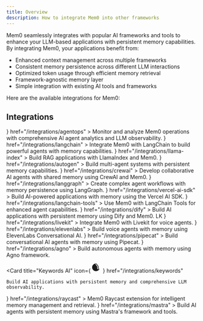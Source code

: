 ```yaml
---
title: Overview
description: How to integrate Mem0 into other frameworks
---
```


Mem0 seamlessly integrates with popular AI frameworks and tools to enhance your LLM-based applications with persistent memory capabilities. By integrating Mem0, your applications benefit from:

- Enhanced context management across multiple frameworks
- Consistent memory persistence across different LLM interactions
- Optimized token usage through efficient memory retrieval
- Framework-agnostic memory layer
- Simple integration with existing AI tools and frameworks

Here are the available integrations for Mem0:

## Integrations

<CardGroup cols={2}>
  <Card
    title="AgentOps"
    icon={
      <svg
        xmlns="http://www.w3.org/2000/svg"
        width="25"
        height="26"
        viewBox="0 0 30 36"
        fill="none"
      >
      <path d="M10.4659 6.47277C10.45 6.37428 10.4381 6.27986 10.4303 6.18101L10.4285 6.16388C10.4212 6.09482 10.414 6.02566 10.4106 5.95626L1.18538 21.8752C0.505422 23.0493 0.323356 24.4208 0.675227 25.7289C0.849119 26.3869 1.14971 26.9859 1.55323 27.5098C1.95675 28.0338 2.46282 28.4751 3.05175 28.8143C3.83464 29.2675 4.70856 29.5 5.59028 29.5C6.03318 29.5 6.4798 29.4408 6.91899 29.3226C8.23581 28.972 9.3349 28.1326 10.0152 26.9545L15.9268 16.749V16.7449L16.5001 15.7637L17.6431 13.7936L16.5001 11.8234L15.9309 10.8381L15.9268 10.8341L13.7836 7.13406C13.6651 6.933 13.5741 6.72418 13.5109 6.51165C13.2817 5.80223 13.3292 5.04172 13.6097 4.37599L13.8115 4.02535C14.3532 3.09155 15.31 2.53987 16.3184 2.47692C16.3738 2.46915 16.4251 2.46915 16.4804 2.46915C16.5421 2.46915 16.6038 2.47257 16.6654 2.47599L16.6822 2.47692C17.6906 2.53987 18.6474 3.09155 19.1892 4.02535L21.2216 7.52838L21.8146 8.55289L21.8421 8.60399L30.1024 22.8601C30.5174 23.5814 30.6281 24.4167 30.4148 25.2205C30.1975 26.0244 29.6832 26.6942 28.9598 27.1081C28.2364 27.5258 27.3977 27.6361 26.5911 27.4195C25.7844 27.2066 25.1123 26.6905 24.6968 25.9696L18.2119 14.7788L17.069 16.7449L22.9847 26.9545C23.6646 28.1326 24.7641 28.972 26.0809 29.3226C26.5197 29.4408 26.9626 29.5 27.4096 29.5C28.2914 29.5 29.1612 29.2675 29.9482 28.8143C31.1264 28.1367 31.9728 27.0411 32.3247 25.7289C32.6766 24.4208 32.4949 23.0493 31.8145 21.8752L21.1261 3.43034C20.7029 2.51617 20.0033 1.72011 19.0621 1.18027C18.5281 0.877027 17.9708 0.675975 17.3975 0.581189C17.3027 0.565268 17.2076 0.549717 17.1129 0.537868C17.0099 0.52602 16.9074 0.518244 16.8045 0.510469C16.6027 0.498621 16.3972 0.494548 16.1914 0.510469C16.0885 0.518244 15.9859 0.52639 15.883 0.537868C15.795 0.54887 15.7067 0.563384 15.6187 0.577852L15.5984 0.581189C15.0291 0.675605 14.4673 0.876657 13.9375 1.18027C12.9885 1.72789 12.2766 2.53579 11.8537 3.46181C11.7742 3.63473 11.707 3.81282 11.6471 3.99314C11.6361 4.02668 11.6269 4.06051 11.6177 4.09435C11.612 4.11503 11.6064 4.13579 11.6003 4.15642C11.5624 4.28601 11.5275 4.41634 11.4996 4.54853C11.4885 4.60231 11.4794 4.65668 11.4703 4.71111L11.4666 4.73329C11.4443 4.86399 11.4264 4.99543 11.4145 5.12762C11.4093 5.18686 11.4045 5.24573 11.4012 5.30534C11.3934 5.44567 11.3923 5.58637 11.3963 5.72744C11.3969 5.74403 11.3962 5.76062 11.3956 5.7772C11.3949 5.79616 11.3942 5.81512 11.3952 5.83407C11.3952 5.86184 11.3952 5.88924 11.3993 5.92071C11.3998 5.9291 11.4006 5.93736 11.4014 5.94564C11.402 5.95125 11.4026 5.95687 11.403 5.96255C11.4045 5.98181 11.4064 6.00106 11.4082 6.02031C11.4097 6.03577 11.4109 6.05122 11.4122 6.06674C11.4142 6.09134 11.4163 6.11621 11.419 6.14139L11.4428 6.32282C11.4506 6.38983 11.4625 6.46092 11.4744 6.52757C11.5063 6.68863 11.5468 6.84896 11.5936 7.0078C11.5944 7.0102 11.5949 7.0127 11.5955 7.0152C11.5958 7.01662 11.5961 7.01804 11.5965 7.01944C11.5967 7.02051 11.597 7.02157 11.5974 7.02261C11.6483 7.19293 11.7081 7.36177 11.7787 7.52838C11.8619 7.72943 11.9607 7.92641 12.0715 8.11932L12.3245 8.5566V8.56067L12.4984 8.85614L12.7199 9.24232H12.7239L12.728 9.25417L14.7802 12.7927V12.7968L14.7883 12.805V12.809L15.3576 13.7943L14.7883 14.7796L8.30344 25.9703C7.88431 26.6912 7.21216 27.2077 6.40921 27.4202C6.14019 27.4913 5.86338 27.5306 5.59474 27.5306C5.053 27.5306 4.51906 27.3888 4.04085 27.1089C3.31705 26.6953 2.79909 26.0251 2.58581 25.2213C2.36845 24.4174 2.47917 23.5821 2.89829 22.8609L11.1585 8.60473L11.186 8.56141V8.55734C11.1266 8.45478 11.0753 8.35629 11.024 8.25409C11.0105 8.22496 10.9969 8.19611 10.9834 8.16739C10.9458 8.08735 10.9086 8.00836 10.8739 7.92715C10.8718 7.92504 10.8708 7.92194 10.8698 7.91887C10.8688 7.91602 10.8679 7.91319 10.8661 7.91123V7.90346C10.8423 7.8483 10.8186 7.79311 10.7989 7.73795C10.7476 7.60799 10.7041 7.47803 10.6644 7.3477C10.6012 7.15479 10.5536 6.96152 10.518 6.76861C10.4942 6.67012 10.4786 6.5757 10.4667 6.47684C10.4667 6.47684 10.47 6.47684 10.4659 6.47277Z" fill="currentColor"></path>
      </svg>
    }
    href="/integrations/agentops"
  >
    Monitor and analyze Mem0 operations with comprehensive AI agent analytics and LLM observability.
  </Card>
  <Card
    title="LangChain"
    icon={
      <svg
        role="img"
        viewBox="0 0 24 24"
        xmlns="http://www.w3.org/2000/svg"
        width="32"
        height="32"
      >
        <title>LangChain</title>
        <path
          d="M6.0988 5.9175C2.7359 5.9175 0 8.6462 0 12s2.736 6.0825 6.0988 6.0825h11.8024C21.2641 18.0825 24 15.3538 24 12s-2.736 -6.0825 -6.0988 -6.0825ZM5.9774 7.851c0.493 0.0124 1.02 0.2496 1.273 0.6228 0.3673 0.4592 0.4778 1.0668 0.8944 1.4932 0.5604 0.6118 1.199 1.1505 1.7161 1.802 0.4892 0.5954 0.8386 1.2937 1.1436 1.9975 0.1244 0.2335 0.1257 0.5202 0.31 0.7197 0.0908 0.1204 0.5346 0.4483 0.4383 0.5645 0.0555 0.1204 0.4702 0.286 0.3263 0.4027 -0.1944 0.04 -0.4129 0.0476 -0.5616 -0.1074 -0.0549 0.126 -0.183 0.0596 -0.2819 0.0432a4 4 0 0 0 -0.025 0.0736c-0.3288 0.0219 -0.5754 -0.3126 -0.732 -0.565 -0.3111 -0.168 -0.6642 -0.2702 -0.982 -0.446 -0.0182 0.2895 0.0452 0.6485 -0.231 0.8353 -0.014 0.5565 0.8436 0.0656 0.9222 0.4804 -0.061 0.0067 -0.1286 -0.0095 -0.1774 0.0373 -0.2239 0.2172 -0.4805 -0.1645 -0.7385 -0.007 -0.3464 0.174 -0.3808 0.3161 -0.8096 0.352 -0.0237 -0.0359 -0.0143 -0.0592 0.0059 -0.0811 0.1207 -0.1399 0.1295 -0.3046 0.3356 -0.3643 -0.2122 -0.0334 -0.3899 0.0833 -0.5686 0.1757 -0.2323 0.095 -0.2304 -0.2141 -0.5878 0.0164 -0.0396 -0.0322 -0.0208 -0.0615 0.0018 -0.0864 0.0908 -0.1107 0.2102 -0.127 0.345 -0.1208 -0.663 -0.3686 -0.9751 0.4507 -1.2813 0.0432 -0.092 0.0243 -0.1265 0.1068 -0.1845 0.1652 -0.05 -0.0548 -0.0123 -0.1212 -0.0099 -0.1857 -0.0598 -0.028 -0.1356 -0.041 -0.1179 -0.1366 -0.1171 -0.0395 -0.1988 0.0295 -0.286 0.0952 -0.0787 -0.0608 0.0532 -0.1492 0.0776 -0.2125 0.0702 -0.1216 0.23 -0.025 0.3111 -0.1126 0.2306 -0.1308 0.552 0.0814 0.8155 0.0455 0.203 0.0255 0.4544 -0.1825 0.3526 -0.39 -0.2171 -0.2767 -0.179 -0.6386 -0.1839 -0.9695 -0.0268 -0.1929 -0.491 -0.4382 -0.6252 -0.6462 -0.1659 -0.1873 -0.295 -0.4047 -0.4243 -0.6182 -0.4666 -0.9008 -0.3198 -2.0584 -0.9077 -2.8947 -0.266 0.1466 -0.6125 0.0774 -0.8418 -0.119 -0.1238 0.1125 -0.1292 0.2598 -0.139 0.4161 -0.297 -0.2962 -0.2593 -0.8559 -0.022 -1.1855 0.0969 -0.1302 0.2127 -0.2373 0.342 -0.3316 0.0292 -0.0213 0.0391 -0.0419 0.0385 -0.0747 0.1174 -0.5267 0.5764 -0.7391 1.0694 -0.7267m12.4071 0.46c0.5575 0 1.0806 0.2159 1.474 0.6082s0.61 0.9145 0.61 1.4704c0 0.556 -0.2167 1.078 -0.61 1.4698v0.0006l-0.902 0.8995a2.08 2.08 0 0 1 -0.8597 0.5166l-0.0164 0.0047 -0.0058 0.0164a2.05 2.05 0 0 1 -0.474 0.7308l-0.9018 0.8995c-0.3934 0.3924 -0.917 0.6083 -1.4745 0.6083s-1.0806 -0.216 -1.474 -0.6083c-0.813 -0.8107 -0.813 -2.1294 0 -2.9402l0.9019 -0.8995a2.056 2.056 0 0 1 0.858 -0.5143l0.017 -0.0053 0.0058 -0.0158a2.07 2.07 0 0 1 0.4752 -0.7337l0.9018 -0.8995c0.3934 -0.3924 0.9171 -0.6083 1.4745 -0.6083zm0 0.8965a1.18 1.18 0 0 0 -0.8388 0.3462l-0.9018 0.8995a1.181 1.181 0 0 0 -0.3427 0.9252l0.0053 0.0572c0.0323 0.2652 0.149 0.5044 0.3374 0.6917 0.13 0.1296 0.2733 0.2114 0.4471 0.2686a0.9 0.9 0 0 1 0.014 0.1582 0.884 0.884 0 0 1 -0.2609 0.6304l-0.0554 0.0554c-0.3013 -0.1028 -0.5525 -0.253 -0.7794 -0.4792a2.06 2.06 0 0 1 -0.5761 -1.0968l-0.0099 -0.0578 -0.0461 0.0368a1.1 1.1 0 0 0 -0.0876 0.0794l-0.9024 0.8995c-0.4623 0.461 -0.4623 1.212 0 1.673 0.2311 0.2305 0.535 0.346 0.8394 0.3461 0.3043 0 0.6077 -0.1156 0.8388 -0.3462l0.9019 -0.8995c0.4623 -0.461 0.4623 -1.2113 0 -1.673a1.17 1.17 0 0 0 -0.4367 -0.2749 1 1 0 0 1 -0.014 -0.1611c0 -0.2591 0.1023 -0.505 0.2901 -0.6923 0.3019 0.1028 0.57 0.2694 0.7962 0.495 0.3007 0.2999 0.4994 0.679 0.5756 1.0968l0.0105 0.0578 0.0455 -0.0373a1.1 1.1 0 0 0 0.0887 -0.0794l0.902 -0.8996c0.4622 -0.461 0.4628 -1.2124 0 -1.6735a1.18 1.18 0 0 0 -0.8395 -0.3462Zm-9.973 5.1567 -0.0006 0.0006c-0.0793 0.3078 -0.1048 0.8318 -0.506 0.847 -0.033 0.1776 0.1228 0.2445 0.2655 0.1874 0.141 -0.0645 0.2081 0.0508 0.2557 0.1657 0.2177 0.0317 0.5394 -0.0725 0.5516 -0.3298 -0.325 -0.1867 -0.4253 -0.5418 -0.5662 -0.8709"
          fill="currentColor"
        />
      </svg>
    }
    href="/integrations/langchain"
  >
    Integrate Mem0 with LangChain to build powerful agents with memory
    capabilities.
  </Card>
  <Card
    title="LlamaIndex"
    icon={
      <svg
        width="24"
        height="24"
        viewBox="0 0 80 80"
        xmlns="http://www.w3.org/2000/svg"
      >
        <path
          d="M0 16C0 7.16344 7.16925 0 16.013 0H64.0518C72.8955 0 80.0648 7.16344 80.0648 16V64C80.0648 72.8366 72.8955 80 64.0518 80H16.013C7.16924 80 0 72.8366 0 64V16Z"
          fill="currentColor"
        />
        <path
          d="M50.3091 52.6201C45.1552 54.8952 39.5718 53.963 37.4243 53.2126C37.4243 53.726 37.4009 55.3218 37.3072 57.597C37.2135 59.8721 36.4873 61.3099 36.1359 61.7444C36.1749 63.1664 36.2062 66.271 36.0188 67.3138C35.8313 68.3566 35.1598 69.2493 34.8474 69.5652H31.6848C31.9659 68.1433 33.0513 67.2348 33.5589 66.9583C33.84 64.0195 33.2856 61.4679 32.9733 60.5594C32.6609 61.6654 31.8956 64.2328 31.3334 65.6548C30.7711 67.0768 29.9278 68.3803 29.5763 68.8543H27.2337C27.1165 67.4323 27.8974 66.9583 28.405 66.9583C28.6393 66.5238 29.2015 65.1571 29.5763 63.1664C29.9512 61.1756 29.4202 57.439 29.1078 55.8195V50.7241C25.3595 48.7096 23.9539 46.6952 23.0168 44.4437C22.2672 42.6425 22.4702 39.9013 22.6654 38.7558C22.4311 38.3213 21.7481 37.217 21.4941 35.6749C21.1427 33.5419 21.3379 32.0014 21.4941 31.1719C21.2598 30.9349 20.7913 29.7263 20.7913 26.7875C20.7913 23.8488 21.6502 22.3241 22.0797 21.9291V20.6256C20.4398 20.5071 18.7999 19.7961 17.8629 18.8482C16.9258 17.9002 17.6286 16.4782 18.2143 16.0042C18.7999 15.5302 19.3856 15.8857 20.2056 15.6487C21.0255 15.4117 21.7283 15.1747 22.0797 14.4637C22.3608 13.895 21.8064 11.5408 21.494 10.4348C22.8997 10.6244 23.7977 11.8568 24.071 12.4493V10.4348C25.828 11.2643 28.9907 13.2788 30.0449 17.6632C30.8882 21.1707 31.4895 28.5255 31.6847 31.7645C36.1749 31.804 41.8755 31.1211 47.0294 32.2384C51.7148 33.2542 53.8232 35.3194 56.283 35.3194C58.7428 35.3194 60.1484 33.8974 61.9055 35.0824C63.6625 36.2674 64.5996 39.5853 64.3653 42.0738C64.1779 44.0645 62.6473 44.7202 61.9055 44.7992C60.9684 47.9276 61.9055 50.9216 62.4911 52.0276V56.5305C62.7645 56.9255 63.3111 58.1421 63.3111 59.8484C63.3111 61.5548 62.7645 62.6924 62.4911 63.0479C62.9597 65.7022 62.2959 68.4198 61.9055 69.4468H58.7428C59.1177 68.4988 59.758 68.2618 60.0313 68.2618C60.5936 65.3231 60.1875 62.6134 59.9142 61.6259C58.1337 60.5831 56.9858 58.7425 56.6344 57.9525C56.6735 58.624 56.5641 60.4883 55.8145 62.5739C55.0648 64.6595 53.9403 65.8918 53.4718 66.2473V68.7358H50.3091C50.3091 67.219 51.1681 66.9188 51.5976 66.9583C52.1443 65.9708 53.4718 64.4699 53.4718 61.5074C53.4718 59.0077 51.7148 57.834 50.4263 55.5825C49.8141 54.5128 50.1139 53.1731 50.3091 52.6201Z"
          fill="url(#paint0_linear_3021_4156)"
        />
        <defs>
          <linearGradient
            id="paint0_linear_3021_4156"
            x1="21.1546"
            y1="15.4117"
            x2="71.8865"
            y2="57.9279"
            gradientUnits="userSpaceOnUse"
          >
            <stop offset="0.0619804" stop-color="#F6DCD9" />
            <stop offset="0.325677" stop-color="#FFA5EA" />
            <stop offset="0.589257" stop-color="#45DFF8" />
            <stop offset="1" stop-color="#BC8DEB" />
          </linearGradient>
        </defs>
      </svg>
    }
    href="/integrations/llama-index"
  >
    Build RAG applications with LlamaIndex and Mem0.
  </Card>
  <Card
    title="AutoGen"
    icon={
      <svg
        xmlns="http://www.w3.org/2000/svg"
        width="24"
        height="24"
        viewBox="0 0 96 85"
        fill="none"
      >
        <rect width="96" height="85" rx="6" fill="#2D2D2F" />
        <path
          d="M32.6484 28.7109L23.3672 57H15.8906L28.5703 22.875H33.3281L32.6484 28.7109ZM40.3594 57L31.0547 28.7109L30.3047 22.875H35.1094L47.8594 57H40.3594ZM39.9375 44.2969V49.8047H21.9141V44.2969H39.9375ZM77.6484 39.1641V52.6875C77.1172 53.3281 76.2969 54.0234 75.1875 54.7734C74.0781 55.5078 72.6484 56.1406 70.8984 56.6719C69.1484 57.2031 67.0312 57.4688 64.5469 57.4688C62.3438 57.4688 60.3359 57.1094 58.5234 56.3906C56.7109 55.6562 55.1484 54.5859 53.8359 53.1797C52.5391 51.7734 51.5391 50.0547 50.8359 48.0234C50.1328 45.9766 49.7812 43.6406 49.7812 41.0156V38.8828C49.7812 36.2578 50.1172 33.9219 50.7891 31.875C51.4766 29.8281 52.4531 28.1016 53.7188 26.6953C54.9844 25.2891 56.4922 24.2188 58.2422 23.4844C59.9922 22.75 61.9375 22.3828 64.0781 22.3828C67.0469 22.3828 69.4844 22.8672 71.3906 23.8359C73.2969 24.7891 74.75 26.1172 75.75 27.8203C76.7656 29.5078 77.3906 31.4453 77.625 33.6328H70.8047C70.6328 32.4766 70.3047 31.4688 69.8203 30.6094C69.3359 29.75 68.6406 29.0781 67.7344 28.5938C66.8438 28.1094 65.6875 27.8672 64.2656 27.8672C63.0938 27.8672 62.0469 28.1094 61.125 28.5938C60.2188 29.0625 59.4531 29.7578 58.8281 30.6797C58.2031 31.6016 57.7266 32.7422 57.3984 34.1016C57.0703 35.4609 56.9062 37.0391 56.9062 38.8359V41.0156C56.9062 42.7969 57.0781 44.375 57.4219 45.75C57.7656 47.1094 58.2734 48.2578 58.9453 49.1953C59.6328 50.1172 60.4766 50.8125 61.4766 51.2812C62.4766 51.75 63.6406 51.9844 64.9688 51.9844C66.0781 51.9844 67 51.8906 67.7344 51.7031C68.4844 51.5156 69.0859 51.2891 69.5391 51.0234C70.0078 50.7422 70.3672 50.4766 70.6172 50.2266V44.1797H64.1953V39.1641H77.6484Z"
          fill="white"
        />
      </svg>
    }
    href="/integrations/autogen"
  >
    Build multi-agent systems with persistent memory capabilities.
  </Card>
  <Card
    title="CrewAI"
    icon={
      <svg
        xmlns="http://www.w3.org/2000/svg"
        width="24"
        height="24"
        viewBox="0 0 48 48"
        preserveAspectRatio="xMidYMid meet"
      >
        <g
          transform="translate(0.000000,48.000000) scale(0.100000,-0.100000)"
          fill="currentColor"
          stroke="none"
        >
          <path d="M252 469 c-103 -22 -213 -172 -214 -294 -1 -107 60 -168 168 -167 130 1 276 133 234 211 -13 25 -27 26 -52 4 -31 -27 -32 -6 -4 56 34 77 33 103 -6 146 -38 40 -78 55 -126 44z m103 -40 c44 -39 46 -82 9 -163 -27 -60 -42 -68 -74 -36 -24 24 -26 67 -5 117 22 51 19 60 -11 32 -72 -65 -125 -189 -105 -242 9 -23 16 -27 53 -27 54 0 122 33 154 76 34 44 54 44 54 1 0 -75 -125 -167 -225 -167 -121 0 -181 92 -145 222 17 58 86 153 137 187 63 42 110 42 158 0z" />
        </g>
      </svg>
    }
    href="/integrations/crewai"
  >
    Develop collaborative AI agents with shared memory using CrewAI and Mem0.
  </Card>
  <Card
    title="LangGraph"
    icon={
      <svg
        width="32"
        height="32"
        viewBox="0 0 63 33"
        xmlns="http://www.w3.org/2000/svg"
      >
        <path
          fill-rule="evenodd"
          clip-rule="evenodd"
          d="M16.0556 0.580566H46.6516C55.3698 0.580566 62.4621 7.69777 62.4621 16.4459C62.4621 25.194 55.3698 32.3112 46.6516 32.3112H16.0556C7.16924 32.3112 0.245117 25.194 0.245117 16.4459C0.245117 7.69777 7.16924 0.580566 16.0556 0.580566ZM30.103 25.1741C30.487 25.5781 31.0556 25.5581 31.5593 25.4534L31.5643 25.4559C31.7981 25.2657 31.4658 25.0248 31.1484 24.7948C30.9581 24.6569 30.7731 24.5228 30.7189 24.406C30.8946 24.1917 30.375 23.7053 29.9704 23.3266C29.8006 23.1676 29.6511 23.0276 29.5818 22.9347C29.2939 22.6213 29.1782 22.226 29.0618 21.8283C28.9846 21.5645 28.9071 21.2996 28.7788 21.0569C27.9883 19.2215 27.083 17.401 25.8137 15.8474C24.9979 14.8148 24.0669 13.8901 23.1356 12.965C22.5352 12.3687 21.9347 11.7722 21.3648 11.1466C20.7784 10.5413 20.4255 9.79548 20.072 9.04847C19.7761 8.42309 19.4797 7.79685 19.0456 7.25139C17.7314 5.30625 13.5818 4.77508 12.9733 7.52321C12.9758 7.60799 12.9484 7.66286 12.8735 7.71772C12.5369 7.9646 12.2376 8.2439 11.9858 8.58306C11.3698 9.44341 11.275 10.9023 12.0431 11.6753C12.0442 11.6587 12.0453 11.6422 12.0464 11.6257C12.0721 11.2354 12.0961 10.8705 12.4047 10.5905C12.9982 11.1018 13.8985 11.2838 14.5868 10.9023C15.4166 12.0926 15.681 13.5317 15.9462 14.9756C16.1671 16.1784 16.3887 17.3847 16.9384 18.4534C16.9497 18.4723 16.9611 18.4912 16.9725 18.5101C17.2955 19.048 17.6238 19.5946 18.0381 20.0643C18.1886 20.2976 18.4977 20.5495 18.8062 20.8009C19.2132 21.1326 19.6194 21.4636 19.6591 21.7501C19.6609 21.8748 19.6603 22.0012 19.6598 22.1283C19.6566 22.8808 19.6532 23.6601 20.1354 24.2788C20.4022 24.82 19.7489 25.3636 19.2227 25.2963C18.9342 25.3363 18.619 25.2602 18.306 25.1848C17.8778 25.0815 17.4537 24.9792 17.108 25.1766C17.011 25.2816 16.8716 25.2852 16.7316 25.2889C16.5657 25.2933 16.3987 25.2977 16.3 25.4708C16.2797 25.5223 16.2323 25.5804 16.183 25.6408C16.0748 25.7735 15.9575 25.9173 16.098 26.0269C16.1106 26.0174 16.1231 26.0078 16.1356 25.9983C16.3484 25.8358 16.5513 25.681 16.8386 25.7776C16.8004 25.9899 16.9375 26.0467 17.0745 26.1036C17.0984 26.1135 17.1224 26.1234 17.1454 26.1342C17.1439 26.1835 17.1342 26.2332 17.1245 26.2825C17.1015 26.4004 17.0789 26.516 17.1703 26.618C17.2137 26.5738 17.2521 26.5243 17.2905 26.4746C17.3846 26.353 17.4791 26.2308 17.6491 26.1865C18.023 26.6858 18.3996 26.4784 18.8721 26.2182C19.4051 25.9248 20.0601 25.5641 20.9708 26.0743C20.6217 26.0569 20.3099 26.0993 20.0755 26.3885C20.0182 26.4534 19.9683 26.5282 20.0705 26.613C20.6094 26.2639 20.8336 26.3893 21.0446 26.5074C21.1969 26.5927 21.3423 26.6741 21.5942 26.5706C21.6538 26.5395 21.7133 26.5074 21.7729 26.4752C22.1775 26.257 22.5877 26.0357 23.068 26.1117C22.7093 26.2152 22.5816 26.4426 22.4423 26.6908C22.3734 26.8136 22.3017 26.9414 22.1977 27.0619C22.1429 27.1167 22.1179 27.1815 22.1803 27.2738C22.9315 27.2114 23.2153 27.0209 23.5988 26.7636C23.7818 26.6408 23.9875 26.5027 24.2775 26.3561C24.5981 26.1587 24.9187 26.285 25.2293 26.4073C25.5664 26.54 25.8917 26.6681 26.1927 26.3736C26.2878 26.284 26.4071 26.2829 26.5258 26.2818C26.569 26.2814 26.6122 26.281 26.6541 26.2763C26.5604 25.7745 26.0319 25.7804 25.4955 25.7864C24.875 25.7933 24.2438 25.8004 24.2626 25.022C24.8391 24.6282 24.8444 23.9449 24.8494 23.299C24.8507 23.1431 24.8518 22.9893 24.8611 22.8424C25.2851 23.0788 25.7336 23.2636 26.1794 23.4473C26.5987 23.62 27.0156 23.7917 27.4072 24.0045C27.8162 24.6628 28.4546 25.5357 29.305 25.4783C29.3274 25.411 29.3474 25.3536 29.3723 25.2863C29.4213 25.2949 29.4731 25.308 29.5257 25.3213C29.7489 25.3778 29.9879 25.4384 30.103 25.1741ZM46.7702 17.6925C47.2625 18.1837 47.9304 18.4597 48.6267 18.4597C49.323 18.4597 49.9909 18.1837 50.4832 17.6925C50.9756 17.2013 51.2523 16.5351 51.2523 15.8404C51.2523 15.1458 50.9756 14.4795 50.4832 13.9883C49.9909 13.4971 49.323 13.2212 48.6267 13.2212C48.3006 13.2212 47.9807 13.2817 47.6822 13.3965L46.1773 11.1999L45.1285 11.9184L46.6412 14.1266C46.2297 14.6009 46.0011 15.2089 46.0011 15.8404C46.0011 16.5351 46.2778 17.2013 46.7702 17.6925ZM42.0587 10.5787C42.4271 10.7607 42.8332 10.8539 43.2443 10.8508C43.8053 10.8465 44.3501 10.663 44.7989 10.3274C45.2478 9.99169 45.577 9.52143 45.7385 8.9855C45.9 8.44957 45.8851 7.87615 45.6961 7.34925C45.5072 6.82235 45.154 6.36968 44.6884 6.05757C44.3471 5.82883 43.9568 5.68323 43.5488 5.6325C43.1409 5.58176 42.7266 5.62731 42.3396 5.76548C41.9525 5.90365 41.6033 6.13057 41.3202 6.42797C41.0371 6.72537 40.8279 7.08494 40.7096 7.47773C40.5913 7.87051 40.567 8.28552 40.6389 8.68935C40.7107 9.09317 40.8766 9.47453 41.1233 9.80269C41.3699 10.1309 41.6903 10.3967 42.0587 10.5787ZM42.0587 25.7882C42.4271 25.9702 42.8332 26.0634 43.2443 26.0602C43.8053 26.0559 44.3501 25.8725 44.7989 25.5368C45.2478 25.2011 45.577 24.7309 45.7385 24.195C45.9 23.659 45.8851 23.0856 45.6961 22.5587C45.5072 22.0318 45.154 21.5791 44.6884 21.267C44.3471 21.0383 43.9568 20.8927 43.5488 20.842C43.1409 20.7912 42.7266 20.8368 42.3396 20.9749C41.9525 21.1131 41.6033 21.34 41.3202 21.6374C41.0371 21.9348 40.8279 22.2944 40.7096 22.6872C40.5913 23.08 40.567 23.495 40.6389 23.8988C40.7107 24.3026 40.8766 24.684 41.1233 25.0122C41.3699 25.3403 41.6903 25.6061 42.0587 25.7882ZM44.4725 16.4916V15.1894H40.454C40.3529 14.7946 40.1601 14.4289 39.8911 14.1216L41.4029 11.8819L40.3034 11.1526L38.7916 13.3924C38.5145 13.2923 38.2224 13.2395 37.9277 13.2361C37.2333 13.2361 36.5675 13.5105 36.0765 13.9989C35.5856 14.4874 35.3097 15.1498 35.3097 15.8405C35.3097 16.5313 35.5856 17.1937 36.0765 17.6821C36.5675 18.1705 37.2333 18.4449 37.9277 18.4449C38.2224 18.4416 38.5145 18.3888 38.7916 18.2887L40.3034 20.5284L41.3899 19.7992L39.8911 17.5594C40.1601 17.2522 40.3529 16.8865 40.454 16.4916H44.4725Z"
          fill="currentColor"
        />
      </svg>
    }
    href="/integrations/langgraph"
  >
    Create complex agent workflows with memory persistence using LangGraph.
  </Card>
  <Card
    title="Vercel AI SDK"
    icon={
      <svg
        width="24"
        height="24"
        viewBox="0 0 128 128"
        xmlns="http://www.w3.org/2000/svg"
      >
        <path d="M64.002 8.576 128 119.424H0Z" fill="currentColor" />
      </svg>
    }
    href="/integrations/vercel-ai-sdk"
  >
    Build AI-powered applications with memory using the Vercel AI SDK.
  </Card>
  <Card
    title="LangChain Tools"
    icon={
      <svg
        role="img"
        viewBox="0 0 24 24"
        xmlns="http://www.w3.org/2000/svg"
        width="32"
        height="32"
      >
        <title>LangChain</title>
        <path
          d="M6.0988 5.9175C2.7359 5.9175 0 8.6462 0 12s2.736 6.0825 6.0988 6.0825h11.8024C21.2641 18.0825 24 15.3538 24 12s-2.736 -6.0825 -6.0988 -6.0825ZM5.9774 7.851c0.493 0.0124 1.02 0.2496 1.273 0.6228 0.3673 0.4592 0.4778 1.0668 0.8944 1.4932 0.5604 0.6118 1.199 1.1505 1.7161 1.802 0.4892 0.5954 0.8386 1.2937 1.1436 1.9975 0.1244 0.2335 0.1257 0.5202 0.31 0.7197 0.0908 0.1204 0.5346 0.4483 0.4383 0.5645 0.0555 0.1204 0.4702 0.286 0.3263 0.4027 -0.1944 0.04 -0.4129 0.0476 -0.5616 -0.1074 -0.0549 0.126 -0.183 0.0596 -0.2819 0.0432a4 4 0 0 0 -0.025 0.0736c-0.3288 0.0219 -0.5754 -0.3126 -0.732 -0.565 -0.3111 -0.168 -0.6642 -0.2702 -0.982 -0.446 -0.0182 0.2895 0.0452 0.6485 -0.231 0.8353 -0.014 0.5565 0.8436 0.0656 0.9222 0.4804 -0.061 0.0067 -0.1286 -0.0095 -0.1774 0.0373 -0.2239 0.2172 -0.4805 -0.1645 -0.7385 -0.007 -0.3464 0.174 -0.3808 0.3161 -0.8096 0.352 -0.0237 -0.0359 -0.0143 -0.0592 0.0059 -0.0811 0.1207 -0.1399 0.1295 -0.3046 0.3356 -0.3643 -0.2122 -0.0334 -0.3899 0.0833 -0.5686 0.1757 -0.2323 0.095 -0.2304 -0.2141 -0.5878 0.0164 -0.0396 -0.0322 -0.0208 -0.0615 0.0018 -0.0864 0.0908 -0.1107 0.2102 -0.127 0.345 -0.1208 -0.663 -0.3686 -0.9751 0.4507 -1.2813 0.0432 -0.092 0.0243 -0.1265 0.1068 -0.1845 0.1652 -0.05 -0.0548 -0.0123 -0.1212 -0.0099 -0.1857 -0.0598 -0.028 -0.1356 -0.041 -0.1179 -0.1366 -0.1171 -0.0395 -0.1988 0.0295 -0.286 0.0952 -0.0787 -0.0608 0.0532 -0.1492 0.0776 -0.2125 0.0702 -0.1216 0.23 -0.025 0.3111 -0.1126 0.2306 -0.1308 0.552 0.0814 0.8155 0.0455 0.203 0.0255 0.4544 -0.1825 0.3526 -0.39 -0.2171 -0.2767 -0.179 -0.6386 -0.1839 -0.9695 -0.0268 -0.1929 -0.491 -0.4382 -0.6252 -0.6462 -0.1659 -0.1873 -0.295 -0.4047 -0.4243 -0.6182 -0.4666 -0.9008 -0.3198 -2.0584 -0.9077 -2.8947 -0.266 0.1466 -0.6125 0.0774 -0.8418 -0.119 -0.1238 0.1125 -0.1292 0.2598 -0.139 0.4161 -0.297 -0.2962 -0.2593 -0.8559 -0.022 -1.1855 0.0969 -0.1302 0.2127 -0.2373 0.342 -0.3316 0.0292 -0.0213 0.0391 -0.0419 0.0385 -0.0747 0.1174 -0.5267 0.5764 -0.7391 1.0694 -0.7267m12.4071 0.46c0.5575 0 1.0806 0.2159 1.474 0.6082s0.61 0.9145 0.61 1.4704c0 0.556 -0.2167 1.078 -0.61 1.4698v0.0006l-0.902 0.8995a2.08 2.08 0 0 1 -0.8597 0.5166l-0.0164 0.0047 -0.0058 0.0164a2.05 2.05 0 0 1 -0.474 0.7308l-0.9018 0.8995c-0.3934 0.3924 -0.917 0.6083 -1.4745 0.6083s-1.0806 -0.216 -1.474 -0.6083c-0.813 -0.8107 -0.813 -2.1294 0 -2.9402l0.9019 -0.8995a2.056 2.056 0 0 1 0.858 -0.5143l0.017 -0.0053 0.0058 -0.0158a2.07 2.07 0 0 1 0.4752 -0.7337l0.9018 -0.8995c0.3934 -0.3924 0.9171 -0.6083 1.4745 -0.6083zm0 0.8965a1.18 1.18 0 0 0 -0.8388 0.3462l-0.9018 0.8995a1.181 1.181 0 0 0 -0.3427 0.9252l0.0053 0.0572c0.0323 0.2652 0.149 0.5044 0.3374 0.6917 0.13 0.1296 0.2733 0.2114 0.4471 0.2686a0.9 0.9 0 0 1 0.014 0.1582 0.884 0.884 0 0 1 -0.2609 0.6304l-0.0554 0.0554c-0.3013 -0.1028 -0.5525 -0.253 -0.7794 -0.4792a2.06 2.06 0 0 1 -0.5761 -1.0968l-0.0099 -0.0578 -0.0461 0.0368a1.1 1.1 0 0 0 -0.0876 0.0794l-0.9024 0.8995c-0.4623 0.461 -0.4623 1.212 0 1.673 0.2311 0.2305 0.535 0.346 0.8394 0.3461 0.3043 0 0.6077 -0.1156 0.8388 -0.3462l0.9019 -0.8995c0.4623 -0.461 0.4623 -1.2113 0 -1.673a1.17 1.17 0 0 0 -0.4367 -0.2749 1 1 0 0 1 -0.014 -0.1611c0 -0.2591 0.1023 -0.505 0.2901 -0.6923 0.3019 0.1028 0.57 0.2694 0.7962 0.495 0.3007 0.2999 0.4994 0.679 0.5756 1.0968l0.0105 0.0578 0.0455 -0.0373a1.1 1.1 0 0 0 0.0887 -0.0794l0.902 -0.8996c0.4622 -0.461 0.4628 -1.2124 0 -1.6735a1.18 1.18 0 0 0 -0.8395 -0.3462Zm-9.973 5.1567 -0.0006 0.0006c-0.0793 0.3078 -0.1048 0.8318 -0.506 0.847 -0.033 0.1776 0.1228 0.2445 0.2655 0.1874 0.141 -0.0645 0.2081 0.0508 0.2557 0.1657 0.2177 0.0317 0.5394 -0.0725 0.5516 -0.3298 -0.325 -0.1867 -0.4253 -0.5418 -0.5662 -0.8709"
          fill="currentColor"
        />
      </svg>
    }
    href="/integrations/langchain-tools"
  >
    Use Mem0 with LangChain Tools for enhanced agent capabilities.
  </Card>
  <Card
    title="Dify"
    icon={
      <svg
        xmlns="http://www.w3.org/2000/svg"
        width="24"
        height="24"
        viewBox="0 0 200 200"
        fill="none"
      >
        <path
          d="M40 20 H120 C160 20, 160 180, 120 180 H40 V20"
          fill="currentColor"
        />
      </svg>
    }
    href="/integrations/dify"
  >
    Build AI applications with persistent memory using Dify and Mem0.
  </Card>
  <Card
    title="Livekit"
    icon={
      <svg
        viewBox="0 0 24 24"
        xmlns="http://www.w3.org/2000/svg"
        width="24"
        height="24"
      >
        <text
          x="12"
          y="16"
          fontFamily="Arial"
          fontSize="12"
          textAnchor="middle"
          fill="currentColor"
          fontWeight="bold"
        >
          LK
        </text>
      </svg>
    }
    href="/integrations/livekit"
  >
    Integrate Mem0 with Livekit for voice agents.
  </Card>
  <Card
    title="ElevenLabs"
    icon={
      <svg
        xmlns="http://www.w3.org/2000/svg"
        width="24"
        height="24"
        viewBox="0 0 24 24"
        fill="none"
      >
        <rect width="24" height="24" fill="white"/>
        <rect x="8" y="4" width="2" height="16" fill="black"/>
        <rect x="14" y="4" width="2" height="16" fill="black"/>
      </svg>
    }
    href="/integrations/elevenlabs"
  >
    Build voice agents with memory using ElevenLabs Conversational AI.
  </Card>
  <Card
    title="Pipecat"
    icon={
      <svg
        viewBox="0 0 24 24"
        xmlns="http://www.w3.org/2000/svg"
        width="24"
        height="24"
      >
        <path d="M12 2C6.48 2 2 6.48 2 12s4.48 10 10 10 10-4.48 10-10S17.52 2 12 2zm0 18c-4.41 0-8-3.59-8-8s3.59-8 8-8 8 3.59 8 8-3.59 8-8 8z" fill="currentColor"/>
        <circle cx="8.5" cy="9" r="1.5" fill="currentColor"/>
        <circle cx="15.5" cy="9" r="1.5" fill="currentColor"/>
        <path d="M12 16c1.66 0 3-1.34 3-3H9c0 1.66 1.34 3 3 3z" fill="currentColor"/>
        <path d="M17.5 12c-.83 0-1.5-.67-1.5-1.5s.67-1.5 1.5-1.5 1.5.67 1.5 1.5-.67 1.5-1.5 1.5z" fill="currentColor"/>
        <path d="M6.5 12c-.83 0-1.5-.67-1.5-1.5S5.67 9 6.5 9s1.5.67 1.5 1.5S7.33 12 6.5 12z" fill="currentColor"/>
      </svg>
    }     href="/integrations/pipecat"
  >
    Build conversational AI agents with memory using Pipecat.
  </Card>
  <Card
    title="Agno"
    icon={
      <svg
        xmlns="http://www.w3.org/2000/svg"
        width="24"
        height="24"
        viewBox="0 0 24 24"
        fill="none"
      >
        <path d="M8 4h8v12h8" stroke="currentColor" strokeWidth="2" fill="none" transform="rotate(15, 12, 12)"/>
      </svg>
    }
    href="/integrations/agno"
  >
    Build autonomous agents with memory using Agno framework.
  </Card>

  <Card
    title="Keywords AI"
    icon={
      <svg
        xmlns="http://www.w3.org/2000/svg"
        width="24"
        height="24"
        viewBox="0 0 24 24"
        fill="none"
      >
        <path fill-rule="evenodd" clip-rule="evenodd" d="M9.07513 1.1863C9.21663 1.07722 9.39144 1.01009 9.56624 1.01009C9.83261 1.01009 10.0823 1.12756 10.2405 1.33734L15.0101 7.4964V12.4136L16.4335 13.8401C16.7582 14.1673 16.7582 14.7043 16.4335 15.0316C16.1089 15.3588 15.5762 15.3588 15.2515 15.0316L13.3453 13.1016V8.07538L8.92529 2.36944V2.36105C8.64228 2.00024 8.70887 1.4716 9.07513 1.1863ZM18.976 14.4133C18.8344 14.3778 18.7003 14.3042 18.5894 14.1925L16.9163 12.5059C16.7249 12.3129 16.6416 12.0528 16.6749 11.8094V6.88385H16.6499L11.8553 0.691225C11.7282 0.529117 11.6716 0.333133 11.6803 0.140562C11.134 0.0481292 10.5726 0 10 0C4.47715 0 0 4.47715 0 10C0 15.5228 4.47715 20 10 20C13.9387 20 17.3456 17.7229 18.976 14.4133Z" fill="currentColor"></path>
      </svg>
    }
    href="/integrations/keywords"
  >
    Build AI applications with persistent memory and comprehensive LLM observability.
  </Card>
  <Card
    title="Raycast"
    icon={
      <svg
        xmlns="http://www.w3.org/2000/svg"
        width="24"
        height="24"
        viewBox="0 0 24 24"
        fill="none"
      >
        <path
          d="M3 12L21 12M12 3L12 21M7.5 7.5L16.5 16.5M16.5 7.5L7.5 16.5"
          stroke="currentColor"
          strokeWidth="2"
          strokeLinecap="round"
        />
      </svg>
    }
    href="/integrations/raycast"
  >
    Mem0 Raycast extension for intelligent memory management and retrieval.
  </Card>
  <Card
    title="Mastra"
    icon={
      <svg
        xmlns="http://www.w3.org/2000/svg"
        width="24"
        height="24"
        viewBox="0 0 24 24"
        fill="none"
      >
        <path
          d="M12 2L22 7L12 12L2 7L12 2Z"
          stroke="currentColor"
          strokeWidth="2"
          strokeLinejoin="round"
        />
        <path
          d="M2 17L12 22L22 17"
          stroke="currentColor"
          strokeWidth="2"
          strokeLinejoin="round"
        />
        <path
          d="M2 12L12 17L22 12"
          stroke="currentColor"
          strokeWidth="2"
          strokeLinejoin="round"
        />
      </svg>
    }
    href="/integrations/mastra"
  >
    Build AI agents with persistent memory using Mastra's framework and tools.
  </Card>
</CardGroup>
